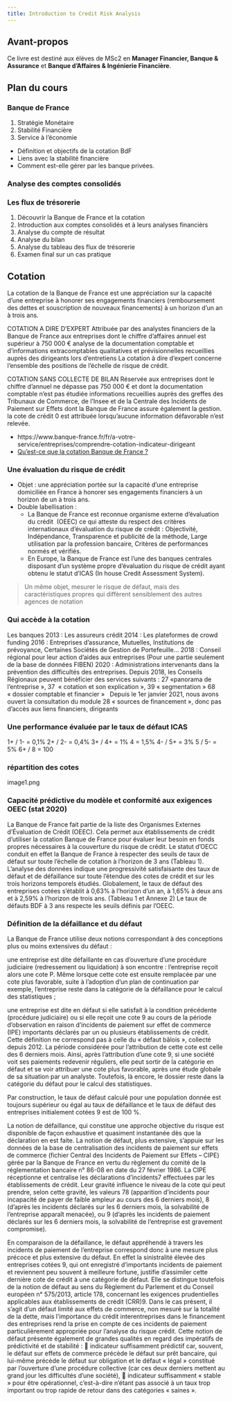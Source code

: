 ```yaml
---
title: Introduction to Credit Risk Analysis
---
```


## Avant-propos

Ce livre est destiné aux élèves de MSc2 en **Manager Financier, Banque &
Assurance** et **Banque d’Affaires & Ingénierie Financière**.

<!-- [ ] Add more description -->

## Plan du cours

### Banque de France

1. Stratégie Monétaire
2. Stabilité Financière
3. Service à l’économie

- Définition et objectifs de la cotation BdF
- Liens avec la stabilité financière
- Comment est-elle gérer par les banque privées.

### Analyse des comptes consolidés

### Les flux de trésorerie

1. Découvrir la Banque de France et la cotation
2. Introduction aux comptes consolidés et à leurs analyses financièrs
3. Analyse du compte de résultat
4. Analyse du bilan
5. Analyse du tableau des flux de trésorerie
6. Examen final sur un cas pratique

<!-- [ ] Add link to `.qmd` files -->



## Cotation

La cotation de la Banque de France est une appréciation sur la capacité d’une entreprise à honorer ses engagements financiers (remboursement des dettes et souscription de nouveaux financements) à un horizon d’un an à trois ans.

COTATION A DIRE D’EXPERT
Attribuée par des analystes financiers de la Banque de France aux entreprises dont le chiffre d’affaires annuel est supérieur à 750 000 €
analyse de la documentation comptable
et d’informations extracomptables qualitatives et prévisionnelles recueillies auprès des dirigeants lors d’entretiens
La cotation à dire d’expert concerne l’ensemble des positions de l’échelle de risque de crédit.

COTATION SANS COLLECTE DE BILAN
Réservée aux entreprises dont le chiffre d’annuel ne dépasse pas 750 000 € et dont la documentation comptable n’est pas étudiée
informations recueillies auprès des greffes des Tribunaux de Commerce, de l’Insee et de la Centrale des Incidents de Paiement sur Effets dont la Banque de France assure également la gestion.
la cote de crédit 0 est attribuée lorsqu’aucune information défavorable n’est relevée.


- https://www.banque-france.fr/fr/a-votre-service/entreprises/comprendre-cotation-indicateur-dirigeant
- [Qu’est-ce que la cotation Banque de France ?](https://www.youtube.com/watch?v=rDu2IJKCl_w)

### Une évaluation du risque de crédit

- Objet : une appréciation portée sur la capacité d’une entreprise domiciliée en France à honorer ses engagements financiers à un horizon de un à  trois ans. 
- Double labellisation :
    - La Banque de France est reconnue organisme externe d’évaluation du crédit  (OEEC) ce qui atteste du respect des critères internationaux d’évaluation du risque de crédit : Objectivité, Indépendance, Transparence et publicité de la méthode, Large utilisation par la profession bancaire, Critères de performances normés et vérifiés.
    - En Europe, la Banque de France est l’une des banques centrales disposant d’un système propre d’évaluation du risque de crédit ayant obtenu le statut d’ICAS (In house Credit Assessment System).

> Un même objet, mesurer le risque de défaut, mais des caractéristiques propres qui diffèrent sensiblement des autres agences de notation 

### Qui accède à la cotation

Les banques
2013 : Les assureurs crédit
2014 : Les plateformes de crowd funding 
2016 : Entreprises d’assurance, Mutuelles, Institutions de prévoyance, Certaines  Sociétés de Gestion de Portefeuille…
2018 : Conseil régional pour leur action d’aides aux entreprises (Pour une partie seulement de la base de données FIBEN) 
2020 : Administrations intervenants dans la prévention des difficultés des entreprises.
Depuis 2018, les Conseils Régionaux peuvent bénéficier des services suivants :
27 «panorama de l’entreprise », 
37  « cotation et son explication », 
39 « segmentation » 
68 « dossier comptable et financier »
 
Depuis le 1er janvier 2021, nous avons ouvert la consultation du module 28 « sources de financement », donc pas d’accès aux liens financiers, dirigeants 

### Une performance évaluée par le taux de défaut ICAS

1+ / 1- =  0,1%
2+ / 2- = 0,4%
3+ / 4+ = 1%
4 = 1,5%
4- / 5+ = 3%
5 / 5- = 5%
6+ / 8 = 100

### répartition des cotes

image1.png

### Capacité prédictive du modèle et conformité aux exigences OEEC (stat 2020)

La Banque de France fait partie de la liste des Organismes Externes d'Évaluation de Crédit (OEEC). Cela
permet aux établissements de crédit d'utiliser la cotation Banque de France pour évaluer leur besoin en
fonds propres nécessaires à la couverture du risque de crédit.
Le statut d’OECC conduit en effet la Banque de France à respecter des seuils de taux de défaut sur toute
l’échelle de cotation à l’horizon de 3 ans (Tableau 1).
L’analyse des données indique une progressivité satisfaisante des taux de défaut et de défaillance sur
toute l’étendue des cotes de crédit et sur les trois horizons temporels étudiés.
Globalement, le taux de défaut des entreprises cotées s’établit à 0,63% à l’horizon d’un an, à 1,65% à deux
ans et à 2,59% à l’horizon de trois ans. (Tableau 1 et Annexe 2)
Le taux de défauts BDF à 3 ans respecte les seuils définis par l’OEEC.

### Définition de la défaillance et du défaut

La Banque de France utilise deux notions correspondant à des conceptions plus ou moins extensives du défaut :

une entreprise est dite défaillante en cas d’ouverture d’une procédure judiciaire (redressement ou liquidation) à son encontre : l’entreprise reçoit alors une cote P. Même lorsque cette cote est ensuite remplacée par une cote plus favorable, suite à l’adoption d’un plan de continuation par exemple, l’entreprise reste dans la catégorie de la défaillance pour le calcul des statistiques ;

une entreprise est dite en défaut si elle satisfait à la condition précédente (procédure judiciaire) ou si elle reçoit une cote 9 au cours de la période d’observation en raison d’incidents de paiement sur effet de commerce (IPE) importants déclarés par un ou plusieurs établissements de crédit. Cette définition ne correspond pas à celle du « défaut bâlois », collecté depuis 2012. La période considérée pour l’attribution de cette cote est celle des 6 derniers mois. Ainsi, après l’attribution d’une cote 9, si une société voit ses paiements redevenir réguliers, elle peut sortir de la catégorie en défaut et se voir attribuer une cote plus favorable, après une étude globale de sa situation par un analyste. Toutefois, là encore, le dossier reste dans la catégorie du défaut pour le calcul des statistiques.

Par construction, le taux de défaut calculé pour une population donnée est toujours supérieur ou égal au taux de défaillance et le taux de défaut des entreprises initialement cotées 9 est de 100 %.

La notion de défaillance, qui constitue une approche objective du risque est disponible de façon exhaustive et quasiment instantanée dès que la déclaration en est faite.
La notion de défaut, plus extensive, s’appuie sur les données de la base de centralisation des incidents de paiement sur effets de commerce (fichier Central des Incidents de Paiement sur Effets – CIPE) gérée par la Banque de France en vertu du règlement du comité de la réglementation bancaire n° 86-08 en date du 27 février 1986. La CIPE réceptionne et centralise les déclarations d’incidents7 effectuées par les établissements de crédit. Leur gravité influence le niveau de la cote qui peut prendre, selon cette gravité, les valeurs 78 (apparition d’incidents pour incapacité de payer de faible ampleur au cours des 6 derniers mois), 8 (d’après les incidents déclarés sur les 6 derniers mois, la solvabilité de l’entreprise apparaît menacée), ou 9 (d’après les incidents de paiement déclarés sur les 6 derniers mois, la solvabilité de l’entreprise est gravement compromise).

En comparaison de la défaillance, le défaut appréhendé à travers les incidents de paiement de l’entreprise correspond donc à une mesure plus précoce et plus extensive du défaut. En effet la sinistralité élevée des entreprises cotées 9, qui ont enregistré d’importants incidents de paiement et reviennent peu souvent à meilleure fortune, justifie d’assimiler cette dernière cote de crédit à une catégorie de défaut. Elle se distingue toutefois de la notion de défaut au sens du Règlement du Parlement et du Conseil européen n° 575/2013, article 178, concernant les exigences prudentielles applicables aux établissements de crédit (CRR)9.
Dans le cas présent, il s’agit d’un défaut limité aux effets de commerce, non mesuré sur la totalité de la dette, mais l’importance du crédit interentreprises dans le financement des entreprises rend la prise en compte de ces incidents de paiement particulièrement appropriée pour l’analyse du risque crédit.
Cette notion de défaut présente également de grandes qualités en regard des impératifs de prédictivité et de stabilité :
 indicateur suffisamment prédictif car, souvent, le défaut sur effets de commerce précède le défaut sur prêt bancaire, qui lui-même précède le défaut sur obligation et le défaut « légal » constitué par l’ouverture d’une procédure collective (car ces deux derniers mettent au grand jour les difficultés d’une société),
 indicateur suffisamment « stable » pour être opérationnel, c’est-à-dire n’étant pas associé à un taux trop important ou trop rapide de retour dans des catégories « saines ».
